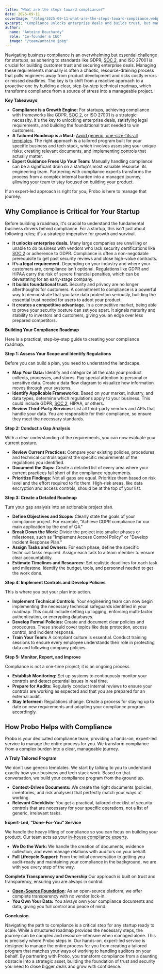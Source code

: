 ```yaml
---
title: "What are the steps toward compliance?"
date: 2025-09-11
coverImage: "/blog/2025-09-11-what-are-the-steps-toward-compliance.webp"
excerpt: "Compliance unlocks enterprise deals and builds trust, but managing it manually drains startups."
author:
  name: "Antoine Bouchardy"
  role: "Co-founder & CEO"
  image: "/team/antoine.jpeg"
---
```


Navigating business compliance is an overwhelming but essential challenge for startups, as adhering to standards like GDPR, [SOC 2](https://www.getprobo.com/blog/2025-03-04-what-is-soc2-cost), and ISO 27001 is crucial for building customer trust and securing enterprise deals. Managing these requirements manually is often a chaotic, resource-draining process that pulls engineers away from product development and risks costly errors or missed deadlines. The key is to shift from a reactive approach to a proactive one by building a clear, step-by-step technical roadmap, which transforms compliance from a source of stress into a manageable project.

**Key Takeaways**

- **Compliance is a Growth Engine:** For startups, achieving compliance with frameworks like GDPR, [SOC 2](https://www.getprobo.com/blog/2025-03-04-what-is-soc2-cost), or ISO 27001 is a strategic necessity. It's the key to unlocking enterprise deals, satisfying legal requirements, and building the foundational trust needed to win customers.
- **A Tailored Roadmap is a Must:** [Avoid generic, one-size-fits-all templates](https://www.getprobo.com/blog/2025-02-17-why-a-one-size-fit-all-solution-like-vanta-is-not-ideal). The right approach is a tailored program built for your specific business and tech stack, which involves assessing your unique risks, creating relevant documents, and implementing controls that actually matter.
- **Expert Guidance Frees Up Your Team:** Manually handling compliance can be a significant drain on a startup's most valuable resource: its engineering team. Partnering with compliance experts transforms the process from a complex internal burden into a managed journey, allowing your team to stay focused on building your product.

If an expert-led approach is right for you, Probo is here to manage that journey.

## **Why Compliance is Critical for Your Startup**

Before building a roadmap, it's crucial to understand the fundamental business drivers behind compliance. For a startup, this isn't just about following rules; it's a strategic imperative for growth and survival.

- **It unlocks enterprise deals.** Many large companies are unwilling or unable to do business with vendors who lack security certifications like [SOC 2](https://www.getprobo.com/blog/2025-03-04-what-is-soc2-cost) or adherence to GDPR. Compliance is often a non-negotiable prerequisite to get past security reviews and close high-value contracts.
- **It’s a legal requirement.** Depending on your industry and where your customers are, compliance isn't optional. Regulations like GDPR and HIPAA carry the risk of severe financial penalties, which can be devastating for an early-stage company.
- **It builds foundational trust.** Security and privacy are no longer afterthoughts for customers. A commitment to compliance is a powerful way to demonstrate that you take data protection seriously, building the essential trust needed for users to adopt your product.
- **It creates a competitive advantage.** In a competitive market, being able to prove your security posture can set you apart. It signals maturity and stability to investors and customers, giving you an edge over less prepared competitors.

**Building Your Compliance Roadmap**

Here is a practical, step-by-step guide to creating your compliance roadmap.

**Step 1: Assess Your Scope and Identify Regulations**

Before you can build a plan, you need to understand the landscape.

- **Map Your Data:** Identify and categorize all the data your product collects, processes, and stores. Pay special attention to personal or sensitive data. Create a data flow diagram to visualize how information moves through your systems.
- **Identify Applicable Frameworks:** Based on your market, industry, and data types, determine which regulations apply to your business. This could include GDPR, [SOC 2](https://www.getprobo.com/blog/2025-03-04-what-is-soc2-cost), HIPAA, or others.
- **Review Third-Party Services:** List all third-party vendors and APIs that handle your data. You are responsible for their compliance, so ensure they meet the necessary standards.

**Step 2: Conduct a Gap Analysis**

With a clear understanding of the requirements, you can now evaluate your current posture.

- **Review Current Practices:** Compare your existing policies, procedures, and technical controls against the specific requirements of the regulations you identified.
- **Document the Gaps:** Create a detailed list of every area where your current practices fall short of the compliance requirements.
- **Prioritize Findings:** Not all gaps are equal. Prioritize them based on risk level and the effort required to fix them. High-risk areas, like data encryption and access controls, should be at the top of your list.

**Step 3: Create a Detailed Roadmap**

Turn your gap analysis into an actionable project plan.

- **Define Objectives and Scope:** Clearly state the goals of your compliance project. For example, "Achieve GDPR compliance for our main application by the end of Q4."
- **Break Down the Work:** Divide the project into smaller phases or milestones, such as "Implement Access Control Policy" or "Develop Incident Response Plan."
- **Assign Tasks and Owners:** For each phase, define the specific technical tasks required. Assign each task to a team member to ensure clear accountability.
- **Estimate Timelines and Resources:** Set realistic deadlines for each task and milestone. Identify the budget, tools, and personnel needed to get the work done.

**Step 4: Implement Controls and Develop Policies**

This is where you put your plan into action.

- **Implement Technical Controls:** Your engineering team can now begin implementing the necessary technical safeguards identified in your roadmap. This could include setting up logging, enforcing multi-factor authentication, or encrypting databases.
- **Develop Formal Policies:** Create and document clear policies and procedures. These should cover topics like data protection, access control, and incident response.
- **Train Your Team:** A compliant culture is essential. Conduct training sessions to ensure every employee understands their role in protecting data and following company policies.

**Step 5: Monitor, Report, and Improve**

Compliance is not a one-time project; it is an ongoing process.

- **Establish Monitoring:** Set up systems to continuously monitor your controls and detect potential issues in real time.
- **Prepare for Audits:** Regularly conduct internal reviews to ensure your controls are working as expected and that you are prepared for an external audit.
- **Stay Informed:** Regulations change. Create a process for staying up to date on new requirements and adapting your compliance program accordingly.

## **How Probo Helps with Compliance**

Probo is your dedicated compliance team, providing a hands-on, expert-led service to manage the entire process for you. We transform compliance from a complex burden into a clear, manageable journey.

**A Truly Tailored Program**

We don't use generic templates. We start by talking to you to understand exactly how your business and tech stack work. Based on that conversation, we build your compliance program from the ground up.

- **Context-Driven Documents:** We create the right documents (policies, inventories, and risk analyses) that perfectly match your ways of working.
- **Relevant Checklists:** You get a practical, tailored checklist of security controls that are necessary for your specific operations, not a list of generic, irrelevant tasks.

**Expert-Led, "Done-For-You" Service**

We handle the heavy lifting of compliance so you can focus on building your product. Our team acts as your [in-house compliance experts](https://www.getprobo.com/about).

- **We Do the Work:** We handle the creation of documents, evidence collection, and even manage relations with auditors on your behalf.
- **Full Lifecycle Support:** From the initial conversation to getting you audit-ready and maintaining your compliance in the background, we are with you every step of the way.

**Complete Transparency and Ownership** Our approach is built on trust and transparency, ensuring you are always in control.

- [**Open-Source Foundation**](https://www.getprobo.com/blog/2025-02-04-the-case-for-open-source-compliance)**:** As an open-source platform, we offer complete transparency with no vendor lock-in.
- **You Own Your Data:** You always own your compliance documents and data, giving you full control and peace of mind.

**Conclusion**

Navigating the path to compliance is a critical step for any startup ready to scale. While a structured roadmap provides the necessary steps, the journey can be complex and resource-intensive when managed alone. This is precisely where Probo steps in. Our hands-on, expert-led service is designed to manage the entire process for you from creating a tailored program that matches your ways of working to handling auditors on your behalf. By partnering with Probo, you transform compliance from a daunting obstacle into a strategic asset, building the foundation of trust and security you need to close bigger deals and grow with confidence.
